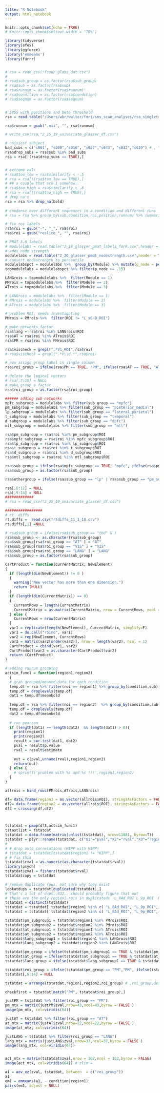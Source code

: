 ```yaml
---
title: "R Notebook"
output: html_notebook
---
```


```r
knitr::opts_chunk$set(echo = TRUE)
# knitr::opts_chunk$set(out.width = "70%")
```


```r

library(tidyverse)
library(afex)
library(ggforce)
library('emmeans')
library(furrr)


# rsa = read_csv("fconn_glass_dat.csv")
# 
# rsa$sub_group = as.factor(rsa$sub_group)
# rsa$sub = as.factor(rsa$sub)
# rsa$runnum = as.factor(rsa$runnum)
# rsa$condition = as.factor(rsa$condition)
# rsa$seqnum = as.factor(rsa$seqnum)


# SVSS with positions and beta threshold
rsa = read.table("/Users/wbr/walter/fmri/sms_scan_analyses/rsa_singletrial/rsa_fir/univariate_fir_glass_2_23_19.txt", header = TRUE, stringsAsFactors = TRUE)

rsa$runnum = gsub(".nii", "", rsa$runnum)

# write_csv(rsa,"2_25_19_univariate_glasser_df.csv")

# noisiest subject
bad_subs = c('s001', "s008","s016", "s027","s043", "s032","s039") # , "s041"    
rsa$drop_subs = rsa$sub %in% bad_subs
rsa = rsa[!(rsa$drop_subs == TRUE),]


# extreme vals
# rsa$too_low = rsa$similarity < -.5
# rsa = rsa[!(rsa$too_low == TRUE),]
# ## a couple that are 1 somehow..
# rsa$too_high = rsa$similarity > .8
# rsa = rsa[!(rsa$too_high == TRUE),]
# drop na's
rsa = rsa %>% drop_na(bold)
       
# condense over different sequences in a condition and different runs
# rsa = rsa %>% group_by(sub,condition,roi,position,runnum) %>% summarise(similarity = mean(bold)) %>%  ungroup()

# fix roi labels
rsa$roi = gsub("-", "_", rsa$roi)
rsa$roi = gsub("reslice_", "", rsa$roi)

# PMAT 3.0 labels
# modulelabs = read.table("2_18_glasser_pmat_labels_forR.csv",header = TRUE, stringsAsFactors = TRUE, sep =",")
# adds node strength
modulelabs = read.table("2_20_glasser_pmat_nodestrength.csv",header = TRUE, stringsAsFactors = TRUE, sep =",")
# convert nodestrength to percentile
modulelabspct = modulelabs %>%  group_by(Module) %>% mutate(p_node = percent_rank(node_strength)) %>% ungroup()
topmodulelabs = modulelabspct %>% filter(p_node >= .15)

LANGrois = topmodulelabs %>%  filter(Module == 1)
PMrois = topmodulelabs %>%  filter(Module == 2)
ATrois = topmodulelabs %>%  filter(Module == 3)

# LANGrois = modulelabs %>%  filter(Module == 1)
# PMrois = modulelabs %>%  filter(Module == 2)
# ATrois = modulelabs %>%  filter(Module == 3)

# problem ROI, needs investigating
PMrois = PMrois %>%  filter(ROI != "L_s6-8_ROI")

# make networks factor
rsa$lang = rsa$roi %in% LANGrois$ROI
rsa$AT = rsa$roi %in% ATrois$ROI
rsa$PM = rsa$roi %in% PMrois$ROI

rsa$vischeck = grepl(".*V1_ROI",rsa$roi)
# rsa$vischeck = grepl(".*V\\d.*",rsa$roi)

# now assign group label in single column
rsa$roi_group = ifelse(rsa$PM == TRUE, "PM", ifelse(rsa$AT == TRUE, "AT", ifelse(rsa$lang == TRUE, "LANG", ifelse(rsa$vischeck == TRUE, "VIS", "other"))))

# delete the logical vectors
# rsa[,7:10] = NULL
# make group a factor
rsa$roi_group = as.factor(rsa$roi_group)

###### adding sub networks 
mpfc_subgroup = modulelabs %>% filter(sub_group == "mpfc")
pm_subgroup = modulelabs %>% filter(sub_group == "posterior_medial")
lp_subgroup = modulelabs %>% filter(sub_group == "lateral_parietal")
t_subgroup = modulelabs %>% filter(sub_group == "temporal")
d_subgroup = modulelabs %>% filter(sub_group == "dpfc")
mtl_subgroup = modulelabs %>% filter(sub_group == "mtl")

rsa$pm_subgroup = rsa$roi %in% pm_subgroup$ROI
rsa$mpfc_subgroup = rsa$roi %in% mpfc_subgroup$ROI
rsa$lp_subgroup = rsa$roi %in% lp_subgroup$ROI
rsa$t_subgroup = rsa$roi %in% t_subgroup$ROI
rsa$d_subgroup = rsa$roi %in% d_subgroup$ROI
rsa$mtl_subgroup = rsa$roi %in% mtl_subgroup$ROI

rsa$sub_group = ifelse(rsa$mpfc_subgroup == TRUE, "mpfc", ifelse(rsa$pm_subgroup == TRUE,"pm_sub",ifelse(rsa$lp_subgroup == TRUE, "lp",ifelse(rsa$t_subgroup == TRUE, "temporal",ifelse(rsa$d_subgroup == TRUE, "dorsal",ifelse(rsa$mtl_subgroup == TRUE, "mtl","tbd"))))))
rsa$sub_group = as.factor(rsa$sub_group)

rsa$othergroup = ifelse(rsa$sub_group == "lp" | rsa$sub_group == "pm_sub", "PM_super","other")

rsa[,8:12] = NULL
rsa[,9:14] = NULL
#############
# rsa = read_csv("2_25_19_univariate_glasser_df.csv")

#################
# rt  diffs
rt.diffs =  read.csv("rtdiffs_11_1_18.csv")
rt.diffs[,1] =NULL 

# rsa$sub_group = ifelse(rsa$sub_group == "tbd" & )
rsa$sub_group <- as.character(rsa$sub_group)
rsa$sub_group[rsa$roi_group == "AT" ] = "AT"
rsa$sub_group[rsa$roi_group == "VIS" ] = "VIS"
rsa$sub_group[rsa$roi_group == "LANG" ] = "LANG"
rsa$sub_group = as.factor(rsa$sub_group)

```


```r
CartProduct = function(CurrentMatrix, NewElement)
{
  if (length(dim(NewElement)) != 0 )
  {
    warning("New vector has more than one dimension.")
    return (NULL)
  }
  if (length(dim(CurrentMatrix)) == 0)
  {
    CurrentRows = length(CurrentMatrix)
    CurrentMatrix = as.matrix(CurrentMatrix, nrow = CurrentRows, ncol = 1)
  } else {
    CurrentRows = nrow(CurrentMatrix)
  }
  var1 = replicate(length(NewElement), CurrentMatrix, simplify=F)
  var1 = do.call("rbind", var1)
  var2 = rep(NewElement, CurrentRows)
  var2 = matrix(var2[order(var2)], nrow = length(var2), ncol = 1)
  CartProduct = cbind(var1, var2)
  CartProduct$var2 = as.character(CartProduct$var2)
  return (CartProduct)
}
```


```r
# adding runnum grouping
actsim_func1 = function(region1,region2)
  {
  # grab grouped/meaned data for each condition 
  temp.df = rsa %>% filter(roi == region1) %>% group_by(condition,sub) %>% summarise(meanbold = mean(bold)) %>% ungroup()
  temp.df = droplevels(temp.df)
  dat1 = temp.df$meanbold
  
  temp.df = rsa %>% filter(roi == region2)  %>% group_by(condition,sub) %>% summarise(meanbold = mean(bold)) %>% ungroup()
  temp.df = droplevels(temp.df)
  dat2 = temp.df$meanbold
  
  # run pearson
  if (length(dat1) == length(dat2)  && length(dat1) > 0){
    print(region1)
    print(region2)
    result = cor.test(dat1, dat2)
    pval = result$p.value
    rval = result$estimate
  
    out = c(pval,unname(rval),region1,region2)
    return(out)
  } else {
    # sprintf('problem with %s and %s !!!',region1,region2)
  }
}
```

```r

allrois = bind_rows(PMrois,ATrois,LANGrois)

df= data.frame(region1 = as.vector(allrois$ROI), stringsAsFactors = FALSE)
df2= data.frame(region2 = as.vector(allrois$ROI), stringsAsFactors = FALSE)
df3 = crossing(df,df2)



tstatdat = pmap(df3,actsim_func1)
tstastlist = tstatdat
tstatdat = data.frame(matrix(unlist(tstatdat), nrow=11881, byrow=T))
tstatdat = plyr::rename(tstatdat, c("X1"="pval","X2"="rval","X3"="region1","X4"="region2"))
# 
# # drop auto correlations (HIPP with HIPP)
# tstatdat = tstatdat[tstatdat$region1 != "HIPP",]
# # fix this
tstatdat$rval = as.numeric(as.character(tstatdat$rval))
library(psych)
tstatdat$zval = fisherz(tstatdat$rval)
tstatdatcopy = tstatdat
```

```r

# remove duplicate rows, not sure why they exist
lookatdups = tstatdat[duplicated(tstatdat),]
# that's a lot of dups..432.. should probably figure that out
# these are the only region1 rois in duplicateds  L_8Ad_ROI L_9p_ROI  R_8Ad_ROI L_PGi_ROI L_PGs_ROI
tstatdat = distinct(tstatdat)
tstatdat = tstatdat[!tstatdat$region1 %in% c( "L_8Ad_ROI", "L_9p_ROI",  "R_8Ad_ROI", "L_PGi_ROI", "L_PGs_ROI"),]
tstatdat = tstatdat[!tstatdat$region2 %in% c( "L_8Ad_ROI", "L_9p_ROI",  "R_8Ad_ROI", "L_PGi_ROI", "L_PGs_ROI"),]

tstatdat$pm_subgroup1 = tstatdat$region1 %in% PMrois$ROI
tstatdat$pm_subgroup2 = tstatdat$region2 %in% PMrois$ROI
tstatdat$at_subgroup1 = tstatdat$region1 %in% ATrois$ROI
tstatdat$at_subgroup2 = tstatdat$region2 %in% ATrois$ROI
tstatdat$lang_subgroup1 = tstatdat$region1 %in% LANGrois$ROI
tstatdat$lang_subgroup2 = tstatdat$region2 %in% LANGrois$ROI

tstatdat$pm_group = ifelse(tstatdat$pm_subgroup1 == TRUE & tstatdat$pm_subgroup2 == TRUE, "PM","other")
tstatdat$at_group = ifelse(tstatdat$at_subgroup1 == TRUE & tstatdat$at_subgroup2 == TRUE, "AT","other")
tstatdat$lang_group = ifelse(tstatdat$lang_subgroup1 == TRUE & tstatdat$lang_subgroup2 == TRUE, "LANG","other")

tstatdat$roi_group = ifelse(tstatdat$pm_group == "PM","PM", ifelse(tstatdat$at_group == "AT","AT", ifelse(tstatdat$lang_group == "LANG","LANG","between")))
tstatdat[,6:14] = NULL

tstatdat = arrange(tstatdat,region1,region2,roi_group) # ,roi_group,desc(zval)

checkfirst = tstatdat[match("PM", tstatdat$roi_group),]

justPM = tstatdat %>% filter(roi_group == "PM")
pm_mtx = matrix(justPM$zval,nrow=43,ncol=43,byrow = FALSE )
image(pm_mtx, col=viridis(64))

justAT = tstatdat %>% filter(roi_group == "AT")
at_mtx = matrix(justAT$zval,nrow=22,ncol=22,byrow = FALSE )
image(at_mtx, col=viridis(64))

justLANG = tstatdat %>% filter(roi_group == "LANG")
lang_mtx = matrix(justLANG$zval,nrow=37,ncol=37,byrow = FALSE )
image(lang_mtx, col=viridis(64))


act_mtx = matrix(tstatdat$zval,nrow = 102,ncol = 102,byrow = FALSE)
image(act_mtx, col=viridis(64)) # zlim = 

```

```r
a1 = aov_ez(zval, tstatdat, between  = c("roi_group"))
a1
em1 = emmeans(a1, ~ condition|region1)
pairs(em1, adjust = NULL)

```

```r

```

```r

```

```r

```

```r

```













